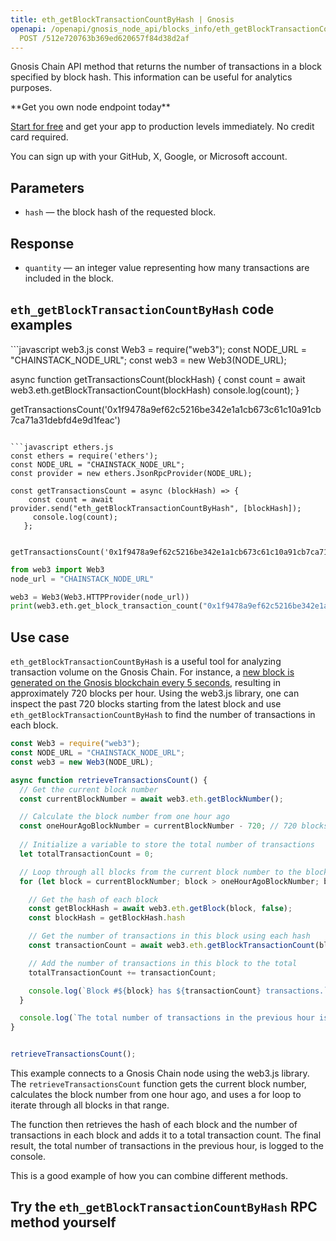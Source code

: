 ---
title: eth_getBlockTransactionCountByHash | Gnosis
openapi: /openapi/gnosis_node_api/blocks_info/eth_getBlockTransactionCountByHash.json
  POST /512e720763b369ed620657f84d38d2af
---

Gnosis Chain API method that returns the number of transactions in a block specified by block hash. This information can be useful for analytics purposes.

<Check>
**Get you own node endpoint today**

[Start for free](https://console.chainstack.com/) and get your app to production levels immediately. No credit card required.

You can sign up with your GitHub, X, Google, or Microsoft account.
</Check>


## Parameters

* `hash` — the block hash of the requested block.

## Response

* `quantity` — an integer value representing how many transactions are included in the block.

## `eth_getBlockTransactionCountByHash` code examples

<CodeGroup>
```javascript web3.js
const Web3 = require("web3");
const NODE_URL = "CHAINSTACK_NODE_URL";
const web3 = new Web3(NODE_URL);

async function getTransactionsCount(blockHash) {
  const count = await web3.eth.getBlockTransactionCount(blockHash)
  console.log(count);
}

getTransactionsCount('0x1f9478a9ef62c5216be342e1a1cb673c61c10a91cb7ca71a31debfd4e9d1feac')
```

```javascript ethers.js
const ethers = require('ethers');
const NODE_URL = "CHAINSTACK_NODE_URL";
const provider = new ethers.JsonRpcProvider(NODE_URL);

const getTransactionsCount = async (blockHash) => {
    const count = await provider.send("eth_getBlockTransactionCountByHash", [blockHash]);
     console.log(count);
   };

   getTransactionsCount('0x1f9478a9ef62c5216be342e1a1cb673c61c10a91cb7ca71a31debfd4e9d1feac');
```

```python web3.py
from web3 import Web3  
node_url = "CHAINSTACK_NODE_URL" 

web3 = Web3(Web3.HTTPProvider(node_url)) 
print(web3.eth.get_block_transaction_count("0x1f9478a9ef62c5216be342e1a1cb673c61c10a91cb7ca71a31debfd4e9d1feac"))
```
</CodeGroup>


## Use case

`eth_getBlockTransactionCountByHash` is a useful tool for analyzing transaction volume on the Gnosis Chain. For instance, a [new block is generated on the Gnosis blockchain every 5 seconds](https://etherscan.io/chart/blocktime), resulting in approximately 720 blocks per hour. Using the web3.js library, one can inspect the past 720 blocks starting from the latest block and use `eth_getBlockTransactionCountByHash` to find the number of transactions in each block.

```javascript index.js
const Web3 = require("web3");
const NODE_URL = "CHAINSTACK_NODE_URL";
const web3 = new Web3(NODE_URL);

async function retrieveTransactionsCount() {
  // Get the current block number
  const currentBlockNumber = await web3.eth.getBlockNumber();

  // Calculate the block number from one hour ago
  const oneHourAgoBlockNumber = currentBlockNumber - 720; // 720 blocks/hr on average on the Gnosis mainnet
  
  // Initialize a variable to store the total number of transactions
  let totalTransactionCount = 0;

  // Loop through all blocks from the current block number to the block number from one hour ago
  for (let block = currentBlockNumber; block > oneHourAgoBlockNumber; block--) {

    // Get the hash of each block
    const getBlockHash = await web3.eth.getBlock(block, false);
    const blockHash = getBlockHash.hash

    // Get the number of transactions in this block using each hash
    const transactionCount = await web3.eth.getBlockTransactionCount(blockHash);

    // Add the number of transactions in this block to the total
    totalTransactionCount += transactionCount;

    console.log(`Block #${block} has ${transactionCount} transactions.`);
  }

  console.log(`The total number of transactions in the previous hour is: ${totalTransactionCount}`);
}


retrieveTransactionsCount();
```


This example connects to a Gnosis Chain node using the web3.js library. The `retrieveTransactionsCount` function gets the current block number, calculates the block number from one hour ago, and uses a for loop to iterate through all blocks in that range.

The function then retrieves the hash of each block and the number of transactions in each block and adds it to a total transaction count. The final result, the total number of transactions in the previous hour, is logged to the console.

This is a good example of how you can combine different methods.

## Try the `eth_getBlockTransactionCountByHash` RPC method yourself